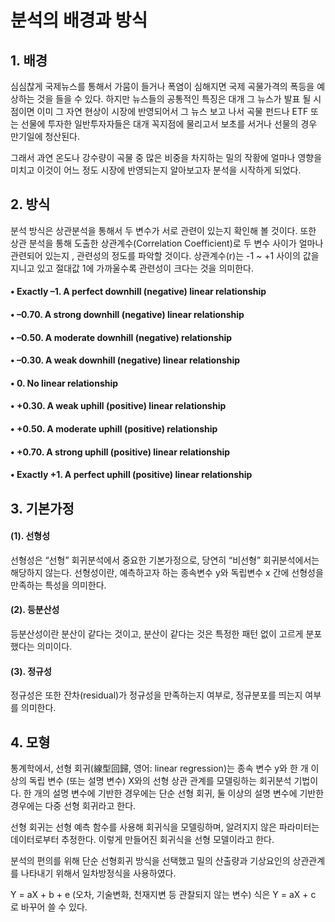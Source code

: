 # 분석의 배경과 방식 


## 1. 배경 

심심찮게 국제뉴스를 통해서 가뭄이 들거나 폭염이 심해지면 국제 곡물가격의 폭등을 예상하는 것을 들을 수 있다. 하지만 뉴스들의 공통적인 특징은 대개 그 뉴스가 발표 될 시점이면 이미 그 자연 현상이 시장에 반영되어서 그 뉴스 보고 나서 곡물 펀드나 ETF 또는 선물에 투자한 일반투자자들은 대개 꼭지점에 물리고서 보초를 서거나 선물의 경우 만기일에 청산된다. 

그래서 과연 온도나 강수량이 곡물 중 많은 비중을 차지하는 밀의 작황에 얼마나 영향을 미치고 이것이 어느 정도 시장에 반영되는지 알아보고자 분석을 시작하게 되었다. 


## 2. 방식

분석 방식은 상관분석을 통해서 두 변수가 서로 관련이 있는지 확인해 볼 것이다. 또한 상관 분석을 통해 도출한 상관계수(Correlation Coefficient)로 두 변수 사이가 얼마나 관련되어 있는지 , 관련성의 정도를 파악할 것이다.  상관계수(r)는 -1 ~ +1 사이의 값을 지니고 있고 절대값 1에 가까울수록 관련성이 크다는 것을 의미한다.  

#### •	Exactly –1. A perfect downhill (negative) linear relationship
#### •	–0.70. A strong downhill (negative) linear relationship
#### •	–0.50. A moderate downhill (negative) relationship
#### •	–0.30. A weak downhill (negative) linear relationship
#### •	0. No linear relationship
#### •	+0.30. A weak uphill (positive) linear relationship
#### •	+0.50. A moderate uphill (positive) relationship
#### •	+0.70. A strong uphill (positive) linear relationship
#### •	Exactly +1. A perfect uphill (positive) linear relationship


## 3. 기본가정

#### (1). 선형성 
선형성은 "선형" 회귀분석에서 중요한 기본가정으로, 당연히 "비선형" 회귀분석에서는 해당하지 않는다. 선형성이란, 예측하고자 하는 종속변수 y와 독립변수 x 간에 선형성을 만족하는 특성을 의미한다.

#### (2). 등분산성
등분산성이란 분산이 같다는 것이고, 분산이 같다는 것은 특정한 패턴 없이 고르게 분포했다는 의미이다.

#### (3). 정규성
정규성은 또한 잔차(residual)가 정규성을 만족하는지 여부로, 정규분포를 띄는지 여부를 의미한다.


## 4. 모형

통계학에서, 선형 회귀(線型回歸, 영어: linear regression)는 종속 변수 y와 한 개 이상의 독립 변수 (또는 설명 변수) X와의 선형 상관 관계를 모델링하는 회귀분석 기법이다. 한 개의 설명 변수에 기반한 경우에는 단순 선형 회귀, 둘 이상의 설명 변수에 기반한 경우에는 다중 선형 회귀라고 한다.

선형 회귀는 선형 예측 함수를 사용해 회귀식을 모델링하며, 알려지지 않은 파라미터는 데이터로부터 추정한다. 이렇게 만들어진 회귀식을 선형 모델이라고 한다.

분석의 편의를 위해 단순 선형회귀 방식을 선택했고 밀의 산출량과 기상요인의 상관관계를 나타내기 위해서 일차방정식을 사용하였다. 

Y = aX + b + e (오차, 기술변화, 천재지변 등 관찰되지 않는 변수) 
식은 Y = aX + c 로 바꾸어 쓸 수 있다. 

